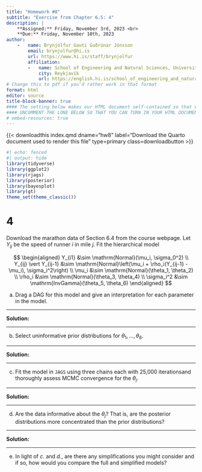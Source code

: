 ```yaml
---
title: "Homework #8"
subtitle: "Exercise from Chapter 6.5: 4"
description: |
    **Assigned:** Friday, November 3rd, 2023 <br>
    **Due:** Friday, November 10th, 2023
author: 
    -   name: Brynjólfur Gauti Guðrúnar Jónsson
        email: brynjolfur@hi.is
        url: https://www.hi.is/staff/brynjolfur
        affiliation: 
        -   name: School of Engineering and Natural Sciences, University of Iceland
            city: Reykjavík
            url: https://english.hi.is/school_of_engineering_and_natural_sciences
# Change this to pdf if you'd rather work in that format
format: html 
editor: source
title-block-banner: true
#### The setting below makes our HTML document self-contained so that we can turn it in ####
#### UNCOMMENT THE LONE BELOW SO THAT YOU CAN TURN IN YOUR HTML DOCUMENT ###################
# embed-resources: true 
---
```


{{< downloadthis index.qmd dname="hw8" label="Download the Quarto document used to render this file" type=primary class=downloadbutton >}}

```r
#| echo: fenced
#| output: hide
library(tidyverse)
library(ggplot2)
library(rjags)
library(posterior)
library(bayesplot)
library(gt)
theme_set(theme_classic())
```


# 4

Download the marathon data of Section 6.4 from the course webpage. Let $Y_{ij}$ be the speed of runner $i$ in mile $j$. Fit the hierarchical model

$$
\begin{aligned}
Y_{i1} &\sim \mathrm{Normal}(\mu_i, \sigma_0^2) \\
Y_{ij} \vert Y_{ij-1} &\sim \mathrm{Normal}\left(\mu_i + \rho_i(Y_{ij-1} - \mu_i), \sigma_i^2\right) \\
\mu_i &\sim \mathrm{Normal}(\theta_1, \theta_2) \\
\rho_i &\sim \mathrm{Normal}(\theta_3, \theta_4) \\
\sigma_i^2 &\sim \mathrm{InvGamma}(\theta_5, \theta_6)
\end{aligned}
$$



a. Drag a DAG for this model and give an interpretation for each parameter in the model.

---

**Solution:**

---

b. Select uninformative prior distributions for $\theta_1, \dots, \theta_6$.

---

**Solution:**

---

c. Fit the model in `JAGS` using three chains each with 25,000 iterationsand thoroughly assess MCMC convergence for the $\theta_j$.

---

**Solution:**

---

d. Are the data informative about the $\theta_j$? That is, are the posterior distributions more concentrated than the prior distributions?

---

**Solution:**

---

e. In light of *c.* and *d.*, are there any simplifications you might consider and if so, how would you compare the full and simplified models?
